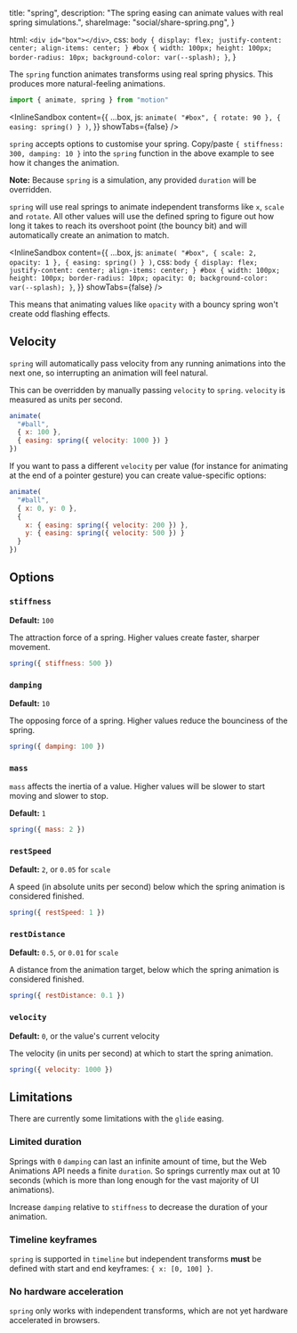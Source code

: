 
  title: "spring",
  description:
    "The spring easing can animate values with real spring simulations.",
  shareImage: "social/share-spring.png",
}

  html: `<div id="box"></div>`,
  css: `body {
  display: flex;
  justify-content: center;
  align-items: center;
}
#box {
  width: 100px;
  height: 100px;
  border-radius: 10px;
  background-color: var(--splash);
}`,
}

The `spring` function animates transforms using real spring physics. This produces more natural-feeling animations.

```javascript
import { animate, spring } from "motion"
```

<InlineSandbox
  content={{
    ...box,
    js: `animate(
  "#box",
  { rotate: 90 },
  { easing: spring() }
)`,
  }}
  showTabs={false}
/>

`spring` accepts options to customise your spring. Copy/paste `{ stiffness: 300, damping: 10 }` into the `spring` function in the above example to see how it changes the animation.

**Note:** Because `spring` is a simulation, any provided `duration` will be overridden.

`spring` will use real springs to animate independent transforms like `x`, `scale` and `rotate`. All other values will use the defined spring to figure out how long it takes to reach its overshoot point (the bouncy bit) and will automatically create an animation to match.

<InlineSandbox
  content={{
    ...box,
    js: `animate(
  "#box",
  { scale: 2, opacity: 1 },
  { easing: spring() }
)`,
    css: `body {
  display: flex;
  justify-content: center;
  align-items: center;
}
#box {
  width: 100px;
  height: 100px;
  border-radius: 10px;
  opacity: 0;
  background-color: var(--splash);
}`,
  }}
  showTabs={false}
/>

This means that animating values like `opacity` with a bouncy spring won't create odd flashing effects.

## Velocity

`spring` will automatically pass velocity from any running animations into the next one, so interrupting an animation will feel natural.

This can be overridden by manually passing `velocity` to `spring`. `velocity` is measured as units per second.

<!-- prettier-ignore -->
```javascript
animate(
  "#ball",
  { x: 100 },
  { easing: spring({ velocity: 1000 }) }
})
```

If you want to pass a different `velocity` per value (for instance for animating at the end of a pointer gesture) you can create value-specific options:

<!-- prettier-ignore -->
```javascript
animate(
  "#ball",
  { x: 0, y: 0 },
  {
    x: { easing: spring({ velocity: 200 }) },
    y: { easing: spring({ velocity: 500 }) }
  }
})
```

## Options

### `stiffness`

**Default:** `100`

The attraction force of a spring. Higher values create faster, sharper movement.

```javascript
spring({ stiffness: 500 })
```

### `damping`

**Default:** `10`

The opposing force of a spring. Higher values reduce the bounciness of the spring.

```javascript
spring({ damping: 100 })
```

### `mass`

`mass` affects the inertia of a value. Higher values will be slower to start moving and slower to stop.

**Default:** `1`

```javascript
spring({ mass: 2 })
```

### `restSpeed`

**Default:** `2`, or `0.05` for `scale`

A speed (in absolute units per second) below which the spring animation is considered finished.

```javascript
spring({ restSpeed: 1 })
```

### `restDistance`

**Default:** `0.5`, or `0.01` for `scale`

A distance from the animation target, below which the spring animation is considered finished.

```javascript
spring({ restDistance: 0.1 })
```

### `velocity`

**Default:** `0`, or the value's current velocity

The velocity (in units per second) at which to start the spring animation.

```javascript
spring({ velocity: 1000 })
```

## Limitations

There are currently some limitations with the `glide` easing.

### Limited duration

Springs with `0` `damping` can last an infinite amount of time, but the Web Animations API needs a finite `duration`. So springs currently max out at 10 seconds (which is more than long enough for the vast majority of UI animations).

Increase `damping` relative to `stiffness` to decrease the duration of your animation.

### Timeline keyframes

`spring` is supported in `timeline` but independent transforms **must** be defined with start and end keyframes: `{ x: [0, 100] }`.

### No hardware acceleration

`spring` only works with independent transforms, which are not yet hardware accelerated in browsers.
